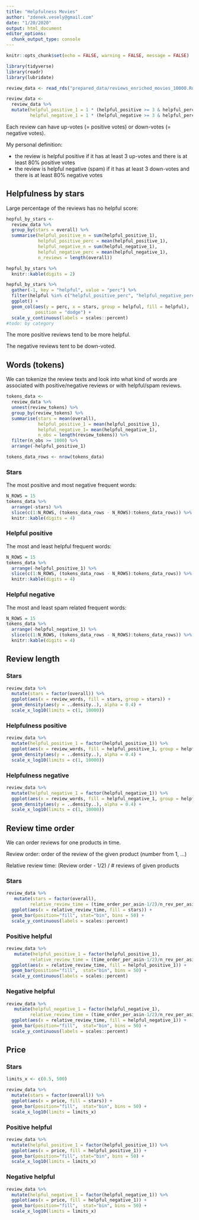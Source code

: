 ```yaml
---
title: "Helpfulness Movies"
author: "zdenek.vesely@gmail.com"
date: "1/20/2020"
output: html_document
editor_options: 
  chunk_output_type: console
---
```


```r
knitr::opts_chunk$set(echo = FALSE, warning = FALSE, message = FALSE)
```


```r
library(tidyverse)
library(readr)
library(lubridate)

review_data <- read_rds("prepared_data/reviews_enriched_movies_10000.Rds")

review_data <-
  review_data %>% 
  mutate(helpful_positive_1 = 1 * (helpful_positive >= 3 & helpful_perc >= 0.8),
         helpful_negative_1 = 1 * (helpful_negative >= 3 & helpful_perc <= 0.2))
```

Each review can have up-votes (= positive votes) or down-votes (= negative votes).

My personal definition:

 *  the review is helpful positive if it has at least 3 up-votes and there is at least 80% positive votes
 *  the review is helpful negative (spam) if it has at least 3 down-votes and there is at least 80% negative votes

## Helpfulness by stars

Large percentage of the reviews has no helpful score:

```r
hepful_by_stars <-
  review_data %>% 
  group_by(stars = overall) %>% 
  summarise(helpful_positive_n = sum(helpful_positive_1),
            helpful_positive_perc = mean(helpful_positive_1),
            helpful_negative_n = sum(helpful_negative_1),
            helpful_negative_perc = mean(helpful_negative_1),
            n_reviews = length(overall)) 

hepful_by_stars %>% 
  knitr::kable(digits = 2)

hepful_by_stars %>% 
  gather(-1, key = "helpful", value = "perc") %>% 
  filter(helpful %in% c("helpful_positive_perc", "helpful_negative_perc")) %>% 
  ggplot() + 
  geom_col(aes(y = perc, x = stars, group = helpful, fill = helpful),
           position = "dodge") +
  scale_y_continuous(labels = scales::percent)
#todo: by category
```

The more positive reviews tend to be more helpful.

The negative reviews tent to be down-voted.

## Words (tokens)  {.tabset .tabset-fade .tabset-pills}

We can tokenize the review texts and look into what kind of words are associated with positive/negative reviews or with helpful/spam reviews.

```r
tokens_data <-
  review_data %>% 
  unnest(review_tokens) %>% 
  group_by(review_tokens) %>% 
  summarise(stars = mean(overall),
            helpful_positive_1 = mean(helpful_positive_1),
            helpful_negative_1= mean(helpful_negative_1),
            n_obs = length(review_tokens)) %>% 
  filter(n_obs >= 1000) %>% 
  arrange(-helpful_positive_1) 

tokens_data_rows <- nrow(tokens_data)
```

### Stars
The most positive and most negative frequent words:
```r
N_ROWS = 15
tokens_data %>% 
  arrange(-stars) %>% 
  slice(c(1:N_ROWS, (tokens_data_rows - N_ROWS):tokens_data_rows)) %>% 
  knitr::kable(digits = 4)
```

### Helpful positive
The most and least helpful frequent words:
```r
N_ROWS = 15
tokens_data %>% 
  arrange(-helpful_positive_1) %>% 
  slice(c(1:N_ROWS, (tokens_data_rows - N_ROWS):tokens_data_rows)) %>% 
  knitr::kable(digits = 4)
```

### Helpful negative
The most and least spam related frequent words:
```r
N_ROWS = 15
tokens_data %>% 
  arrange(-helpful_negative_1) %>% 
  slice(c(1:N_ROWS, (tokens_data_rows - N_ROWS):tokens_data_rows)) %>% 
  knitr::kable(digits = 4)
```

## Review length {.tabset .tabset-fade .tabset-pills}

### Stars

```r
review_data %>% 
  mutate(stars = factor(overall)) %>% 
  ggplot(aes(x = review_words, fill = stars, group = stars)) +
  geom_density(aes(y = ..density..), alpha = 0.4) +
  scale_x_log10(limits = c(1, 10000)) 

```

### Helpfulness positive

```r
review_data %>% 
  mutate(helpful_positive_1 = factor(helpful_positive_1)) %>% 
  ggplot(aes(x = review_words, fill = helpful_positive_1, group = helpful_positive_1)) +
  geom_density(aes(y = ..density..), alpha = 0.4) +
  scale_x_log10(limits = c(1, 10000))
```

### Helpfulness negative

```r
review_data %>% 
  mutate(helpful_negative_1 = factor(helpful_negative_1)) %>% 
  ggplot(aes(x = review_words, fill = helpful_negative_1, group = helpful_negative_1)) +
  geom_density(aes(y = ..density..), alpha = 0.4) +
  scale_x_log10(limits = c(1, 10000))
```

## Review time order {.tabset .tabset-fade .tabset-pills}

We can order reviews for one products in time.

Review order: order of the review of the given product (number from 1, ...)

Relative review time: (Review order - 1/2) / # reviews of given products

### Stars

```r
review_data %>% 
   mutate(stars = factor(overall),
         relative_review_time = (time_order_per_asin-1/2)/n_rev_per_asin) %>% 
  ggplot(aes(x = relative_review_time, fill = stars)) +
  geom_bar(position="fill", stat="bin", bins = 50) +
  scale_y_continuous(labels = scales::percent)
```


### Positive helpful

```r
review_data %>% 
   mutate(helpful_positive_1 = factor(helpful_positive_1),
         relative_review_time = (time_order_per_asin-1/2)/n_rev_per_asin) %>% 
  ggplot(aes(x = relative_review_time, fill = helpful_positive_1)) +
  geom_bar(position="fill",  stat="bin", bins = 50) +
  scale_y_continuous(labels = scales::percent)
```

### Negative helpful

```r
review_data %>% 
   mutate(helpful_negative_1 = factor(helpful_negative_1),
         relative_review_time = (time_order_per_asin-1/2)/n_rev_per_asin) %>% 
  ggplot(aes(x = relative_review_time, fill = helpful_negative_1)) +
  geom_bar(position="fill",  stat="bin", bins = 50) +
  scale_y_continuous(labels = scales::percent)

```



## Price {.tabset .tabset-fade .tabset-pills}

### Stars

```r
limits_x <- c(0.5, 500)

review_data %>% 
  mutate(stars = factor(overall)) %>% 
  ggplot(aes(x = price, fill = stars)) +
  geom_bar(position="fill",  stat="bin", bins = 50) +
  scale_x_log10(limits = limits_x)
```


### Positive helpful

```r
review_data %>% 
  mutate(helpful_positive_1 = factor(helpful_positive_1)) %>% 
  ggplot(aes(x = price, fill = helpful_positive_1)) +
  geom_bar(position="fill", stat="bin", bins = 50) +
  scale_x_log10(limits = limits_x)
```

### Negative helpful

```r
review_data %>% 
  mutate(helpful_negative_1 = factor(helpful_negative_1)) %>% 
  ggplot(aes(x = price, fill = helpful_negative_1)) +
  geom_bar(position="fill",  stat="bin", bins = 50) +
  scale_x_log10(limits = limits_x)
```